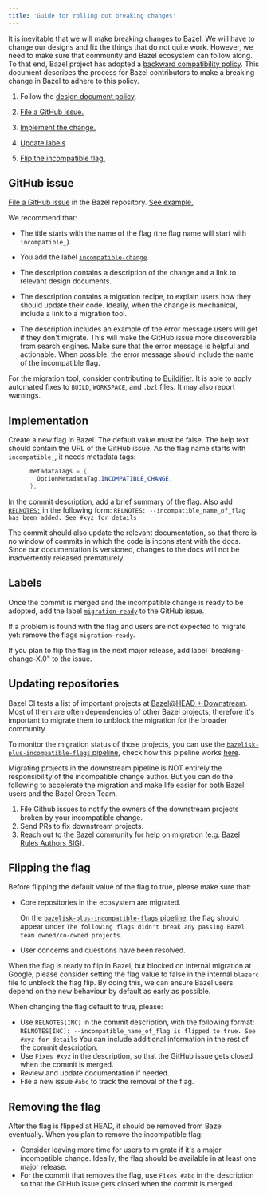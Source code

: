 ```yaml
---
title: 'Guide for rolling out breaking changes'
---
```



It is inevitable that we will make breaking changes to Bazel. We will have to
change our designs and fix the things that do not quite work. However, we need
to make sure that community and Bazel ecosystem can follow along. To that end,
Bazel project has adopted a
[backward compatibility policy](/release/backward-compatibility).
This document describes the process for Bazel contributors to make a breaking
change in Bazel to adhere to this policy.

1. Follow the [design document policy](/contribute/design-documents).

1. [File a GitHub issue.](#github-issue)

1. [Implement the change.](#implementation)

1. [Update labels](#labels)

1. [Flip the incompatible flag.](#flip-flag)

## GitHub issue

[File a GitHub issue](https://github.com/bazelbuild/bazel/issues)
in the Bazel repository.
[See example.](https://github.com/bazelbuild/bazel/issues/6611)

We recommend that:

* The title starts with the name of the flag (the flag name will start with
  `incompatible_`).

* You add the label
  [`incompatible-change`](https://github.com/bazelbuild/bazel/labels/incompatible-change).

* The description contains a description of the change and a link to relevant
  design documents.

* The description contains a migration recipe, to explain users how they should
  update their code. Ideally, when the change is mechanical, include a link to a
  migration tool.

* The description includes an example of the error message users will get if
  they don't migrate. This will make the GitHub issue more discoverable from
  search engines. Make sure that the error message is helpful and actionable.
  When possible, the error message should include the name of the incompatible
  flag.

For the migration tool, consider contributing to
[Buildifier](https://github.com/bazelbuild/buildtools/blob/master/buildifier/README.md).
It is able to apply automated fixes to `BUILD`, `WORKSPACE`, and `.bzl` files.
It may also report warnings.

## Implementation

Create a new flag in Bazel. The default value must be false. The help text
should contain the URL of the GitHub issue. As the flag name starts with
`incompatible_`, it needs metadata tags:

```java
      metadataTags = {
        OptionMetadataTag.INCOMPATIBLE_CHANGE,
      },
```

In the commit description, add a brief summary of the flag.
Also add [`RELNOTES:`](release-notes.md) in the following form:
`RELNOTES: --incompatible_name_of_flag has been added. See #xyz for details`

The commit should also update the relevant documentation, so that there is no
window of commits in which the code is inconsistent with the docs. Since our
documentation is versioned, changes to the docs will not be inadvertently
released prematurely.

## Labels

Once the commit is merged and the incompatible change is ready to be adopted, add the label
[`migration-ready`](https://github.com/bazelbuild/bazel/labels/migration-ready)
to the GitHub issue.

If a problem is found with the flag and users are not expected to migrate yet:
remove the flags `migration-ready`.

If you plan to flip the flag in the next major release, add label `breaking-change-X.0" to the issue.

## Updating repositories

Bazel CI tests a list of important projects at
[Bazel@HEAD + Downstream](https://buildkite.com/bazel/bazel-at-head-plus-downstream). Most of them are often
dependencies of other Bazel projects, therefore it's important to migrate them to unblock the migration for the broader community.

To monitor the migration status of those projects, you can use the
[`bazelisk-plus-incompatible-flags` pipeline](https://buildkite.com/bazel/bazelisk-plus-incompatible-flags),
check how this pipeline works [here](https://github.com/bazelbuild/continuous-integration/tree/master/buildkite#checking-incompatible-changes-status-for-downstream-projects).

Migrating projects in the downstream pipeline is NOT entirely the responsibility of the incompatible change author. But you can do the following to accelerate the migration and make life easier for both Bazel users and the Bazel Green Team.

1. File Github issues to notify the owners of the downstream projects broken by your incompatible change.
1. Send PRs to fix downstream projects.
1. Reach out to the Bazel community for help on migration (e.g. [Bazel Rules Authors SIG](https://bazel-contrib.github.io/SIG-rules-authors/)).

## Flipping the flag

Before flipping the default value of the flag to true, please make sure that:

* Core repositories in the ecosystem are migrated.

    On the [`bazelisk-plus-incompatible-flags` pipeline](https://buildkite.com/bazel/bazelisk-plus-incompatible-flags),
    the flag should appear under `The following flags didn't break any passing Bazel team owned/co-owned projects`.

* User concerns and questions have been resolved.

When the flag is ready to flip in Bazel, but blocked on internal migration at Google, please consider setting the flag value to false in the internal `blazerc` file to unblock the flag flip. By doing this, we can ensure Bazel users depend on the new behaviour by default as early as possible.

When changing the flag default to true, please:

* Use `RELNOTES[INC]` in the commit description, with the
    following format:
    `RELNOTES[INC]: --incompatible_name_of_flag is flipped to true. See #xyz for
    details`
    You can include additional information in the rest of the commit description.
* Use `Fixes #xyz` in the description, so that the GitHub issue gets closed
    when the commit is merged.
* Review and update documentation if needed.
* File a new issue `#abc` to track the removal of the flag.

## Removing the flag

After the flag is flipped at HEAD, it should be removed from Bazel eventually.
When you plan to remove the incompatible flag:

* Consider leaving more time for users to migrate if it's a major incompatible change.
  Ideally, the flag  should be available in at least one major release.
* For the commit that removes the flag, use `Fixes #abc` in the description
  so that the GitHub issue gets closed when the commit is merged.
